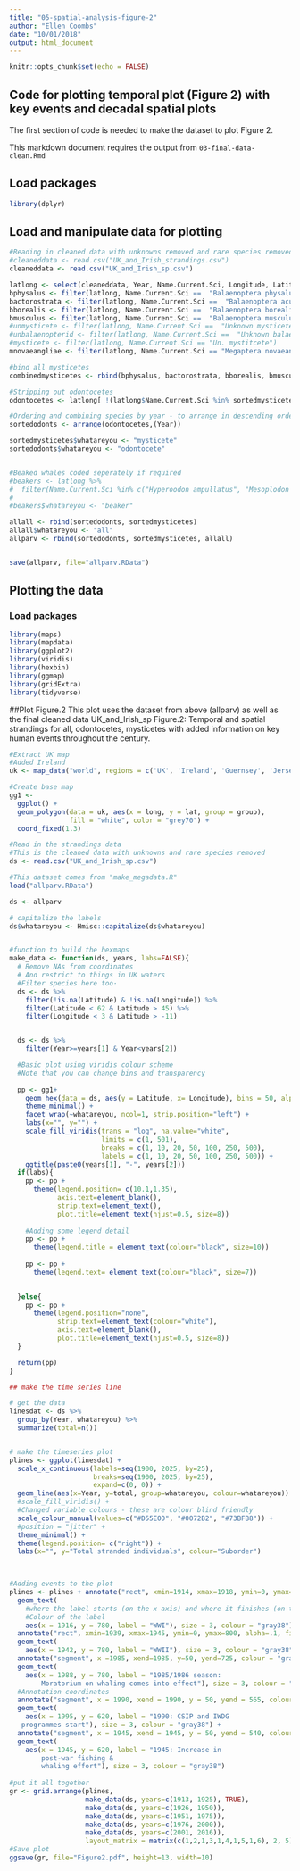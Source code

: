```yaml
---
title: "05-spatial-analysis-figure-2"
author: "Ellen Coombs"
date: "10/01/2018"
output: html_document
---
```


```r
knitr::opts_chunk$set(echo = FALSE)
```

## Code for plotting temporal plot (Figure 2) with key events and decadal spatial plots 
The first section of code is needed to make the dataset to plot Figure 2.

This markdown document requires the output from `03-final-data-clean.Rmd`

## Load packages
```r
library(dplyr)
```

## Load and manipulate data for plotting 
```r

#Reading in cleaned data with unknowns removed and rare species removed 
#cleaneddata <- read.csv("UK_and_Irish_strandings.csv")
cleaneddata <- read.csv("UK_and_Irish_sp.csv")

latlong <- select(cleaneddata, Year, Name.Current.Sci, Longitude, Latitude)
bphysalus <- filter(latlong, Name.Current.Sci ==  "Balaenoptera physalus")
bactorostrata <- filter(latlong, Name.Current.Sci ==  "Balaenoptera acutorostrata")
bborealis <- filter(latlong, Name.Current.Sci ==  "Balaenoptera borealis")
bmusculus <- filter(latlong, Name.Current.Sci ==  "Balaenoptera musculus")
#unmysticete <- filter(latlong, Name.Current.Sci ==  "Unknown mysticete")
#unbalaenopterid <- filter(latlong, Name.Current.Sci ==  "Unknown balaenoptera")
#mysticete <- filter(latlong, Name.Current.Sci == "Un. mystitcete")
mnovaeangliae <- filter(latlong, Name.Current.Sci == "Megaptera novaeangliae")

#bind all mysticetes
combinedmysticetes <- rbind(bphysalus, bactorostrata, bborealis, bmusculus, mnovaeangliae)

#Stripping out odontocetes 
odontocetes <- latlong[ !(latlong$Name.Current.Sci %in% sortedmysticetes$Name.Current.Sci), ]

#Ordering and combining species by year - to arrange in descending order put "desc" before the year 
sortedodonts <- arrange(odontocetes,(Year))

sortedmysticetes$whatareyou <- "mysticete"
sortedodonts$whatareyou <- "odontocete"


#Beaked whales coded seperately if required 
#beakers <- latlong %>% 
#  filter(Name.Current.Sci %in% c("Hyperoodon ampullatus", "Mesoplodon densirostris", "Mesoplodon europaeus", "Mesoplodon mirus"))
#
#beakers$whatareyou <- "beaker"

allall <- rbind(sortedodonts, sortedmysticetes)
allall$whatareyou <- "all"
allparv <- rbind(sortedodonts, sortedmysticetes, allall)


save(allparv, file="allparv.RData")

```


## Plotting the data 
### Load packages 
```r
library(maps)
library(mapdata)
library(ggplot2)
library(viridis)
library(hexbin)
library(ggmap)
library(gridExtra)
library(tidyverse)
```

##Plot Figure.2 
This plot uses the dataset from above (allparv) as well as the final cleaned data UK_and_Irish_sp
Figure.2: Temporal and spatial strandings for all, odontocetes, mysticetes with added information on key human events throughout the century. 
```r
#Extract UK map
#Added Ireland
uk <- map_data("world", regions = c('UK', 'Ireland', 'Guernsey', 'Jersey', 'Isle of Man'))

#Create base map
gg1 <-
  ggplot() +
  geom_polygon(data = uk, aes(x = long, y = lat, group = group),
               fill = "white", color = "grey70") +
  coord_fixed(1.3)

#Read in the strandings data
#This is the cleaned data with unknowns and rare species removed
ds <- read.csv("UK_and_Irish_sp.csv")

#This dataset comes from "make_megadata.R"
load("allparv.RData")

ds <- allparv

# capitalize the labels
ds$whatareyou <- Hmisc::capitalize(ds$whatareyou)


#function to build the hexmaps
make_data <- function(ds, years, labs=FALSE){
  # Remove NAs from coordinates
  # And restrict to things in UK waters
  #Filter species here too·
  ds <- ds %>%
    filter(!is.na(Latitude) & !is.na(Longitude)) %>%
    filter(Latitude < 62 & Latitude > 45) %>%
    filter(Longitude < 3 & Latitude > -11)


  ds <- ds %>%
    filter(Year>=years[1] & Year<years[2])

  #Basic plot using viridis colour scheme
  #Note that you can change bins and transparency
  
  pp <- gg1+
    geom_hex(data = ds, aes(y = Latitude, x= Longitude), bins = 50, alpha = 0.75) +
    theme_minimal() +
    facet_wrap(~whatareyou, ncol=1, strip.position="left") +
    labs(x="", y="") +
    scale_fill_viridis(trans = "log", na.value="white",
                       limits = c(1, 501),
                       breaks = c(1, 10, 20, 50, 100, 250, 500),
                       labels = c(1, 10, 20, 50, 100, 250, 500)) +
    ggtitle(paste0(years[1], "-", years[2]))
  if(labs){
    pp <- pp +
      theme(legend.position= c(10.1,1.35),
            axis.text=element_blank(),
            strip.text=element_text(),
            plot.title=element_text(hjust=0.5, size=8))
    
    #Adding some legend detail 
    pp <- pp + 
      theme(legend.title = element_text(colour="black", size=10))
    
    pp <- pp + 
      theme(legend.text= element_text(colour="black", size=7))

  
  }else{
    pp <- pp +
      theme(legend.position="none",
            strip.text=element_text(colour="white"),
            axis.text=element_blank(),
            plot.title=element_text(hjust=0.5, size=8))
  }

  return(pp)
}

## make the time series line

# get the data
linesdat <- ds %>%
  group_by(Year, whatareyou) %>%
  summarize(total=n())


# make the timeseries plot
plines <- ggplot(linesdat) +
  scale_x_continuous(labels=seq(1900, 2025, by=25),
                     breaks=seq(1900, 2025, by=25),
                     expand=c(0, 0)) +
  geom_line(aes(x=Year, y=total, group=whatareyou, colour=whatareyou)) +
  #scale_fill_viridis() +
  #Changed variable colours - these are colour blind friendly 
  scale_colour_manual(values=c("#D55E00", "#0072B2", "#73BFB8")) +
  #position = "jitter" + 
  theme_minimal() +
  theme(legend.position= c("right")) +
  labs(x="", y="Total stranded individuals", colour="Suborder") 
  


#Adding events to the plot 
plines <- plines + annotate("rect", xmin=1914, xmax=1918, ymin=0, ymax=800, alpha=.1, fill="gray64") +
  geom_text(
    #where the label starts (on the x axis) and where it finishes (on the y axis)
    #Colour of the label 
    aes(x = 1916, y = 780, label = "WWI"), size = 3, colour = "gray38") + 
  annotate("rect", xmin=1939, xmax=1945, ymin=0, ymax=800, alpha=.1, fill="gray64") +
  geom_text(
    aes(x = 1942, y = 780, label = "WWII"), size = 3, colour = "gray38") + 
  annotate("segment", x =1985, xend=1985, y=50, yend=725, colour = "gray38", size=0.5, arrow=arrow(length=unit(0.1,"cm"))) +
  geom_text(
    aes(x = 1988, y = 780, label = "1985/1986 season:
        Moratorium on whaling comes into effect"), size = 3, colour = "gray38") +
  #Annotation coordinates 
  annotate("segment", x = 1990, xend = 1990, y = 50, yend = 565, colour="gray38", size=0.5, arrow=arrow(length=unit(0.1,"cm"))) + 
  geom_text(
    aes(x = 1995, y = 620, label = "1990: CSIP and IWDG
   programmes start"), size = 3, colour = "gray38") +
  annotate("segment", x = 1945, xend = 1945, y = 50, yend = 540, colour="gray38", size=0.5, arrow=arrow(length=unit(0.1,"cm"))) + 
  geom_text(
    aes(x = 1945, y = 620, label = "1945: Increase in 
        post-war fishing & 
        whaling effort"), size = 3, colour = "gray38")
  
#put it all together
gr <- grid.arrange(plines,
                   make_data(ds, years=c(1913, 1925), TRUE),
                   make_data(ds, years=c(1926, 1950)),
                   make_data(ds, years=c(1951, 1975)),
                   make_data(ds, years=c(1976, 2000)),
                   make_data(ds, years=c(2001, 2016)),
                   layout_matrix = matrix(c(1,2,1,3,1,4,1,5,1,6), 2, 5))
#Save plot 
ggsave(gr, file="Figure2.pdf", height=13, width=10)

```
